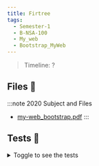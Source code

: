```yaml
---
title: Firtree
tags:
  - Semester-1
  - B-NSA-100
  - My_web
  - Bootstrap_MyWeb
---
```

> Timeline: ?


## Files 📂

:::note 2020 Subject and Files
- [my-web_bootstrap.pdf](https://github.com/Studio-17/Epitech-Subjects/raw/main/Semester-1/B-NSA-100/My_web/Bootstrap_MyWeb/my-web_bootstrap.pdf)
:::

## Tests 🤖
<details>
  <summary>Toggle to see the tests</summary>
  <div>
Yo
  </div>
</details>

